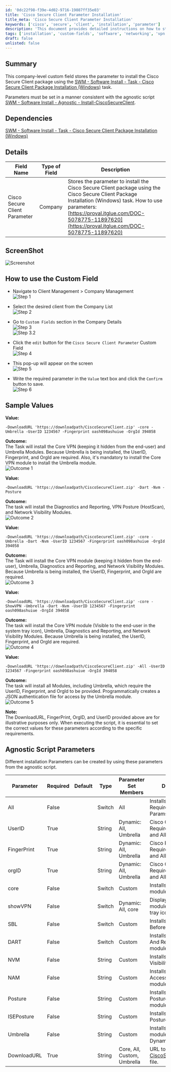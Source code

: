 ```yaml
---
id: '0dc22f98-f39e-4d02-9716-19087ff35e03'
title: 'Cisco Secure Client Parameter Installation'
title_meta: 'Cisco Secure Client Parameter Installation'
keywords: ['cisco', 'secure', 'client', 'installation', 'parameter']
description: 'This document provides detailed instructions on how to store and use the parameter for installing the Cisco Secure Client package through a company-level custom field. It includes dependencies, sample values, and outcomes for various installation configurations.'
tags: ['installation', 'custom-fields', 'software', 'networking', 'vpn']
draft: false
unlisted: false
---
```

## Summary

This company-level custom field stores the parameter to install the Cisco Secure Client package using the [SWM - Software Install - Task - Cisco Secure Client Package Installation (Windows)](https://proval.itglue.com/DOC-5078775-15148224) task.

Parameters must be set in a manner consistent with the agnostic script [SWM - Software Install - Agnostic - Install-CiscoSecureClient](https://proval.itglue.com/DOC-5078775-11897620).

## Dependencies

[SWM - Software Install - Task - Cisco Secure Client Package Installation (Windows)](https://proval.itglue.com/DOC-5078775-15148224)

## Details

| Field Name                      | Type of Field | Description                                                                                                                                                     |
|---------------------------------|----------------|-----------------------------------------------------------------------------------------------------------------------------------------------------------------|
| Cisco Secure Client Parameter    | Company        | Stores the parameter to install the Cisco Secure Client package using the Cisco Secure Client Package Installation (Windows) task. How to use parameters: [https://proval.itglue.com/DOC-5078775-11897620](https://proval.itglue.com/DOC-5078775-11897620) |

## ScreenShot

![Screenshot](../../../static/img/Cisco-Secure-Client-Parameter/image_1.png)

## How to use the Custom Field

- Navigate to Client Management > Company Management  
  ![Step 1](../../../static/img/Cisco-Secure-Client-Parameter/image_2.png)
  
- Select the desired client from the Company List  
  ![Step 2](../../../static/img/Cisco-Secure-Client-Parameter/image_3.png)
  
- Go to `Custom Fields` section in the Company Details  
  ![Step 3](../../../static/img/Cisco-Secure-Client-Parameter/image_4.png)  
  ![Step 3.2](../../../static/img/Cisco-Secure-Client-Parameter/image_5.png)
  
- Click the `edit` button for the `Cisco Secure Client Parameter` Custom Field  
  ![Step 4](../../../static/img/Cisco-Secure-Client-Parameter/image_6.png)
  
- This pop-up will appear on the screen  
  ![Step 5](../../../static/img/Cisco-Secure-Client-Parameter/image_7.png)
  
- Write the required parameter in the `Value` text box and click the `Confirm` button to save.  
  ![Step 6](../../../static/img/Cisco-Secure-Client-Parameter/image_8.png)

## Sample Values

**Value:**  
```
-DownloadURL 'https://downloadpath/CiscoSecureClient.zip' -core -Umbrella -UserID 1234567 -Fingerprint oash098ashuiue -OrgId 394058
```
**Outcome:**  
The Task will install the Core VPN (keeping it hidden from the end-user) and Umbrella Modules. Because Umbrella is being installed, the UserID, Fingerprint, and OrgId are required. Also, it's mandatory to install the Core VPN module to install the Umbrella module.  
![Outcome 1](../../../static/img/Cisco-Secure-Client-Parameter/image_9.png)

**Value:**  
```
-DownloadURL 'https://downloadpath/CiscoSecureClient.zip' -Dart -Nvm -Posture
```
**Outcome:**  
The task will install the Diagnostics and Reporting, VPN Posture (HostScan), and Network Visibility Modules.  
![Outcome 2](../../../static/img/Cisco-Secure-Client-Parameter/image_8.png)

**Value:**  
```
-DownloadURL 'https://downloadpath/CiscoSecureClient.zip' -core -Umbrella -Dart -Nvm -UserID 1234567 -Fingerprint oash098ashuiue -OrgId 394058
```
**Outcome:**  
The Task will install the Core VPN module (keeping it hidden from the end-user), Umbrella, Diagnostics and Reporting, and Network Visibility Modules. Because Umbrella is being installed, the UserID, Fingerprint, and OrgId are required.  
![Outcome 3](../../../static/img/Cisco-Secure-Client-Parameter/image_9.png)

**Value:**  
```
-DownloadURL 'https://downloadpath/CiscoSecureClient.zip' -core -ShowVPN -Umbrella -Dart -Nvm -UserID 1234567 -Fingerprint oash098ashuiue -OrgId 394058
```
**Outcome:**  
The task will install the Core VPN module (Visible to the end-user in the system tray icon), Umbrella, Diagnostics and Reporting, and Network Visibility Modules. Because Umbrella is being installed, the UserID, Fingerprint, and OrgId are required.  
![Outcome 4](../../../static/img/Cisco-Secure-Client-Parameter/image_10.png)

**Value:**  
```
-DownloadURL 'https://downloadpath/CiscoSecureClient.zip' -All -UserID 1234567 -Fingerprint oash098ashuiue -OrgId 394058
```
**Outcome:**  
The task will install all Modules, including Umbrella, which require the UserID, Fingerprint, and OrgId to be provided. Programmatically creates a JSON authentication file for access by the Umbrella module.  
![Outcome 5](../../../static/img/Cisco-Secure-Client-Parameter/image_11.png)

**Note:**  
The DownloadURL, FingerPrint, OrgID, and UserID provided above are for illustrative purposes only. When executing the script, it is essential to set the correct values for these parameters according to the specific requirements.

## Agnostic Script Parameters

Different installation Parameters can be created by using these parameters from the agnostic script.  

| Parameter      | Required | Default | Type   | Parameter Set Members | Description                                                                                       |
|----------------|----------|---------|--------|-----------------------|---------------------------------------------------------------------------------------------------|
| All            | False    |         | Switch | All                   | Installs All modules. Requires Dynamic Params                                                     |
| UserID         | True     |         | String | Dynamic: All, Umbrella| Cisco Client ID: Required for Umbrella and All Switches.                                        |
| FingerPrint    | True     |         | String | Dynamic: All, Umbrella| Cisco Fingerprint: Required for Umbrella and All switches.                                      |
| orgID          | True     |         | String | Dynamic: All, Umbrella| Cisco Org ID: Required for Umbrella and All Switches.                                           |
| core           | False    |         | Switch | Custom                | Installs the Core-VPN module.                                                                     |
| showVPN        | False    |         | Switch | Dynamic: All, core    | Displays Core-VPN module in the system tray icon                                                 |
| SBL            | False    |         | Switch | Custom                | Installs the Start Before Login module.                                                          |
| DART           | False    |         | Switch | Custom                | Installs the Diagnostic And Reporting Tool module.                                               |
| NVM            | False    |         | String | Custom                | Installs the Network Visibility module.                                                           |
| NAM            | False    |         | String | Custom                | Installs the Network Access Manager module.                                                       |
| Posture        | False    |         | String | Custom                | Installs the VPN Posture (HostScan) module.                                                     |
| ISEPosture     | False    |         | String | Custom                | Installs the ISE Posture module.                                                                  |
| Umbrella       | False    |         | String | Custom                | Installs the Umbrella module. Requires Dynamic Params                                            |
| DownloadURL    | True     |         | String | Core, All, Custom, Umbrella | URL to download the [CiscoSecureClient.zip](http://ciscosecureclient.zip/) file.                 |












